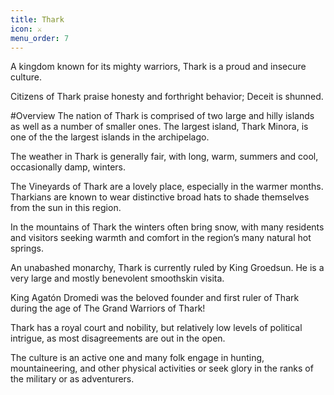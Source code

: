 ```yaml
---
title: Thark
icon: ⚔️
menu_order: 7
---
```


A kingdom known for its mighty warriors, Thark is a proud and insecure culture.

Citizens of Thark praise honesty and forthright behavior; Deceit is shunned.

#Overview
The nation of Thark is comprised of two large and hilly islands as well as a number of smaller ones. The largest island, Thark Minora, is one of the the largest islands in the archipelago.

The weather in Thark is generally fair, with long, warm, summers and cool, occasionally damp, winters.

The Vineyards of Thark are a lovely place, especially in the warmer months. Tharkians are known to wear distinctive broad hats to shade themselves from the sun in this region.

In the mountains of Thark the winters often bring snow, with many residents and visitors seeking warmth and comfort in the region’s many natural hot springs.

An unabashed monarchy, Thark is currently ruled by King Groedsun. He is a very large and mostly benevolent smoothskin visita.

King Agatón Dromedi was the beloved founder and first ruler of Thark during the age of The Grand Warriors of Thark!

Thark has a royal court and nobility, but relatively low levels of political intrigue, as most disagreements are out in the open.

The culture is an active one and many folk engage in hunting, mountaineering, and other physical activities or seek glory in the ranks of the military or as adventurers.
